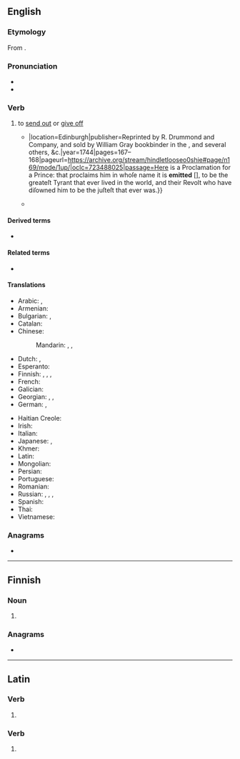 {{also|émit|émît}}
==English==

===Etymology===
From {{der|en|la|ēmittō}}.

===Pronunciation===
* {{IPA|en|/iˈmɪt/|/ɪˈmɪt/}}
* {{audio|en|en-us-emit.ogg|Audio (US)}}

===Verb===
{{en-verb|++}}

# {{lb|en|transitive}} to [[send out]] or [[give off]]
#* {{quote-book|en|author=Alexander Shiels [''i.e.'', {{w|Alexander Shields}}]|chapter=Period VI. Containing the Testimony through the Continued Tract of the Present Deformation, from the Year 1660 to this Day.|title=A Hind Let Loose: Or, An Historical Representation of the Testimonies of the Church of Scotland, for the Interest of Christ; with the True State thereof in All Its Periods: {{...}}|location=Edinburgh|publisher=Reprinted by R. Drummond and Company, and sold by William Gray bookbinder in the {{w|Grassmarket}}, and several others, &c.|year=1744|pages=167–168|pageurl=https://archive.org/stream/hindletlooseo0shie#page/n169/mode/1up/|oclc=723488025|passage=Here is a Proclamation for a Prince: that proclaims him in whoſe name it is '''emitted''' &#91;{{w|James II of England}}&#93;, to be the greateſt Tyrant that ever lived in the world, and their Revolt who have diſowned him to be the juſteſt that ever was.}}
#* {{quote-book|en|year=2014|author=Imar Spaanjaars|title=Beginning ASP.NET 4.5.1: in C# and VB|passage=The controls then '''emit''' client-side HTML code that is appended to the final page output.}}
#: {{syn|en|outsend|output}}

====Derived terms====
* {{l|en|emittable}}

====Related terms====
* {{l|en|emission}}

====Translations====
{{trans-top|to send out or give off}}
* Arabic: {{t|ar|نَفَثَ}}, {{t|ar|أَصْدَرَ}}
* Armenian: {{t-needed|hy}}
* Bulgarian: {{t+|bg|изпускам}}, {{t+|bg|излъчвам}}
* Catalan: {{t+|ca|emetre}}
* Chinese:
*: Mandarin: {{t+|cmn|排放|tr=páifàng}}, {{t+|cmn|散發}}, {{t+|cmn|散发|tr=sànfā}}
* Dutch: {{t+|nl|uitzenden}}, {{t+|nl|afgeven}}
* Esperanto: {{t-needed|eo}}
* Finnish: {{t+|fi|päästää}}, {{t+|fi|emittoida}}, {{t+|fi|lähettää}}, {{t+|fi|säteillä}}
* French: {{t+|fr|émettre}}
* Galician: {{t|gl|emitir}}
* Georgian: {{t|ka|გამოცემა}}, {{t|ka|გამოყოფა}}, {{t|ka|გამოსხივება}}
* German: {{t+|de|emittieren}}, {{t|de|aussenden}}
{{trans-mid}}
* Haitian Creole: {{t|ht|emèt}}
* Irish: {{t|ga|astaigh}}
* Italian: {{t+|it|emettere}}
* Japanese: {{t+|ja|放つ|tr=はなつ, hanatsu}}, {{t+|ja|放射|alt=放射する|tr=ほうしゃする, hōsha-surú}}
* Khmer: {{t-needed|km}}
* Latin: {{t+|la|ēmittō}}
* Mongolian: {{t-needed|mn}}
* Persian: {{t|fa|ساطع کردن|tr=sâte' kardan}}
* Portuguese: {{t+|pt|emitir}}
* Romanian: {{t+|ro|emite}}
* Russian: {{t+|ru|выбра́сывать}}, {{t+|ru|выделя́ть}}, {{t+|ru|испуска́ть}}, {{t+|ru|изверга́ть}}
* Spanish: {{t+|es|emitir}}
* Thai: {{t-needed|th}}
* Vietnamese: {{t-needed|vi}}
{{trans-bottom}}

===Anagrams===
* {{anagrams|en|a=eimt|-time|it me|item|mite|time}}

----

==Finnish==

===Noun===
{{head|fi|noun form}}

# {{infl of|fi|emi||nom|p}}

===Anagrams===
* {{anagrams|fi|a=eimt|imet}}

----

==Latin==

===Verb===
{{la-verb-form|emit}}

# {{inflection of|la|emō||3|s|pres|actv|indc}}

===Verb===
{{la-verb-form|ēmit}}

# {{inflection of|la|emō||3|s|perf|actv|indc}}